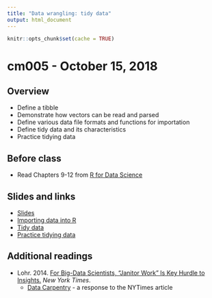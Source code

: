```yaml
---
title: "Data wrangling: tidy data"
output: html_document
---
```


```r
knitr::opts_chunk$set(cache = TRUE)
```

# cm005 - October 15, 2018

## Overview

* Define a tibble
* Demonstrate how vectors can be read and parsed
* Define various data file formats and functions for importation
* Define tidy data and its characteristics
* Practice tidying data

## Before class

* Read Chapters 9-12 from [R for Data Science](http://r4ds.had.co.nz/)

## Slides and links

* [Slides](extras/cm005_slides.html)
* [Importing data into R](datawrangle_import_functions.html)
* [Tidy data](datawrangle_tidy_data.html)
* [Practice tidying data](datawrangle_tidy_exercise.html)

## Additional readings

* Lohr. 2014. [For Big-Data Scientists, "Janitor Work" Is Key Hurdle to Insights.](http://www.nytimes.com/2014/08/18/technology/for-big-data-scientists-hurdle-to-insights-is-janitor-work.html?_r=0) *New York Times*.
    * [Data Carpentry](http://www.mimno.org/articles/carpentry/) - a response to the NYTimes article

